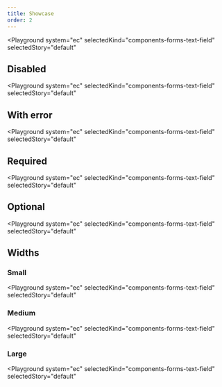 ```yaml
---
title: Showcase
order: 2
---
```




<Playground
  system="ec"
  selectedKind="components-forms-text-field"
  selectedStory="default"
>
  <TextInput
    id="text-input-id"
    name="text-input-name"
    type="text"
    label={demoContentDefault.label}
    helperText="This is the input's helper text."
    width={demoContentDefault.width}
  />
</Playground>

## Disabled

<Playground
  system="ec"
  selectedKind="components-forms-text-field"
  selectedStory="default"
>
  <TextInput
    id="text-input-id-2"
    name="text-input-name"
    type="text"
    label={demoContentDefault.label}
    helperText="This is the input's helper text."
    disabled
    width={demoContentDefault.width}
  />
</Playground>

## With error

<Playground
  system="ec"
  selectedKind="components-forms-text-field"
  selectedStory="default"
>
  <TextInput
    id="text-input-id-3"
    name="text-input-name"
    type="text"
    label={demoContentDefault.label}
    helperText="This is the input's helper text."
    invalid
    invalidText="This is the error message"
    width={demoContentDefault.width}
  />
</Playground>

## Required

<Playground
  system="ec"
  selectedKind="components-forms-text-field"
  selectedStory="default"
>
  <TextInput
    id="text-input-id-3"
    name="text-input-name"
    type="text"
    label={demoContentDefault.label}
    helperText="This is the input's helper text."
    required
    requiredText="*"
    width={demoContentDefault.width}
  />
</Playground>

## Optional

<Playground
  system="ec"
  selectedKind="components-forms-text-field"
  selectedStory="default"
>
  <TextInput
    id="text-input-id-3"
    name="text-input-name"
    type="text"
    label={demoContentDefault.label}
    helperText="This is the input's helper text."
    optionalText=" (optional)"
    width={demoContentDefault.width}
  />
</Playground>

## Widths

### Small

<Playground
  system="ec"
  selectedKind="components-forms-text-field"
  selectedStory="default"
>
  <TextInput
    id="text-input-id"
    name="text-input-name"
    type="text"
    label={demoContentDefault.label}
    helperText="This is the input's helper text."
    width="s"
  />
</Playground>

### Medium

<Playground
  system="ec"
  selectedKind="components-forms-text-field"
  selectedStory="default"
>
  <TextInput
    id="text-input-id"
    name="text-input-name"
    type="text"
    label={demoContentDefault.label}
    helperText="This is the input's helper text."
    width="m"
  />
</Playground>

### Large

<Playground
  system="ec"
  selectedKind="components-forms-text-field"
  selectedStory="default"
>
  <TextInput
    id="text-input-id"
    name="text-input-name"
    type="text"
    label={demoContentDefault.label}
    helperText="This is the input's helper text."
    width="l"
  />
</Playground>
